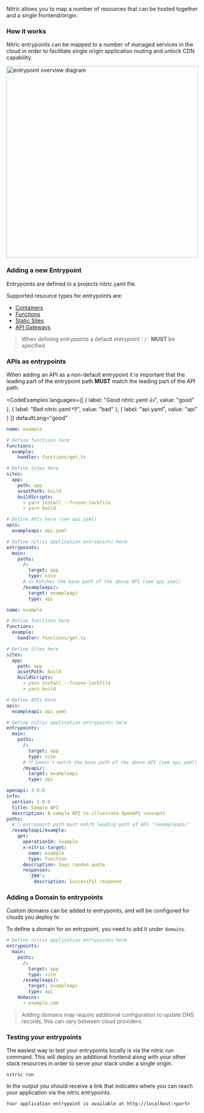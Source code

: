 Nitric allows you to map a number of resources that can be hosted together and a single frontend/origin.

### How it works

Nitric entrypoints can be mapped to a number of managed services in the cloud in order to facilitate single origin application routing
and unlock CDN capability.

<img
  src="../assets/img/nitric-entrypoints.svg"
  height="500"
  alt="entrypoint overview diagram"
/>

### Adding a new Entrypoint

Entrypoints are defined in a projects nitric.yaml file.

Supported resource types for entrypoints are:

- [Containers](./containers)
- [Functions](./functions)
- [Static Sites](./sites)
- [API Gateways](./api-gateways)

> When defining entrypoints a default entrypoint `'/'` **MUST** be specified

### APIs as entrypoints

When adding an API as a non-default entrypoint it is important that the leading part of the entrypoint path **MUST** match the leading part of the API path.

<CodeExamples
languages={[
	{
		label: "Good nitric.yaml 👍",
		value: "good"
	},
	{
		label: "Bad nitric.yaml 👎",
		value: "bad"
	},
  {
		label: "api.yaml",
		value: "api"
	}
	]}
	defaultLang="good"
>
<CodeExample lang="good">

```yaml
name: example

# Define functions here
functions:
  example:
    handler: functions/get.ts

# Define Sites here
sites:
  app:
    path: app
    assetPath: build
    buildScripts:
      - yarn install --frozen-lockfile
      - yarn build

# Define APIs here (see api.yaml)
apis:
  exampleapi: api.yaml

# Define nitric application entrypoints here
entrypoints:
  main:
    paths:
      /:
        target: app
        type: site
      # 👍 Matches the base path of the above API (see api.yaml)
      /exampleapi/:
        target: exampleapi
        type: api
```

</CodeExample>
<CodeExample lang="bad">

```yaml
name: example

# Define functions here
functions:
  example:
    handler: functions/get.ts

# Define Sites here
sites:
  app:
    path: app
    assetPath: build
    buildScripts:
      - yarn install --frozen-lockfile
      - yarn build

# Define APIs here
apis:
  exampleapi: api.yaml

# Define nitric application entrypoints here
entrypoints:
  main:
    paths:
      /:
        target: app
        type: site
      # 👎 Doesn't match the base path of the above API (see api.yaml)
      /myapi/:
        target: exampleapi
        type: api
```

</CodeExample>

<CodeExample lang="api">

```yaml
openapi: 3.0.0
info:
  version: 1.0.0
  title: Sample API
  description: A sample API to illustrate OpenAPI concepts
paths:
  # 👀 entrypoint path must match leading path of API '/exampleapi/'
  /exampleapi/example:
    get:
      operationId: example
      x-nitric-target:
        name: example
        type: function
      description: Says random quote
      responses:
        '200':
          description: Successful response
```

</CodeExample>

</CodeExamples>

### Adding a Domain to entrypoints

Custom domains can be added to entrypoints, and will be configured for clouds you deploy to

To define a domain for an entrypoint, you need to add it under `domains`.

```yaml
# Define nitric application entrypoints here
entrypoints:
  main:
    paths:
      /:
        target: app
        type: site
      /exampleapi/:
        target: exampleapi
        type: api
    domains:
      - example.com
```

> Adding domains may require additional configuration to update DNS records, this can vary between cloud providers.

### Testing your entrypoints

The easiest way to test your entrypoints locally is via the nitric run command. This will deploy an additional frontend along with your other stack
resources in order to serve your stack under a single origin.

`nitric run`

In the output you should receive a link that indicates where you can reach your application via the nitric entrypoints.

`Your application entrypoint is available at http://localhost:<port>`
